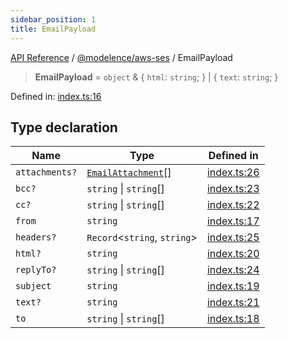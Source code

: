 ```yaml
---
sidebar_position: 1
title: EmailPayload
---
```


[API Reference](/api-reference/@modelence/aws-ses/type-aliases/../../../index) / [@modelence/aws-ses](/api-reference/@modelence/aws-ses/type-aliases/../index) / EmailPayload

> **EmailPayload** = `object` & \{ `html`: `string`; \} \| \{ `text`: `string`; \}

Defined in: [index.ts:16](https://github.com/modelence/modelence/blob/3b87d65207e4ed7ebee0b08a19692450fec0975a/packages/aws-ses/src/index.ts#L16)

## Type declaration

| Name | Type | Defined in |
| ------ | ------ | ------ |
| `attachments?` | [`EmailAttachment`](/api-reference/@modelence/aws-ses/type-aliases/EmailAttachment)[] | [index.ts:26](https://github.com/modelence/modelence/blob/3b87d65207e4ed7ebee0b08a19692450fec0975a/packages/aws-ses/src/index.ts#L26) |
| `bcc?` | `string` \| `string`[] | [index.ts:23](https://github.com/modelence/modelence/blob/3b87d65207e4ed7ebee0b08a19692450fec0975a/packages/aws-ses/src/index.ts#L23) |
| `cc?` | `string` \| `string`[] | [index.ts:22](https://github.com/modelence/modelence/blob/3b87d65207e4ed7ebee0b08a19692450fec0975a/packages/aws-ses/src/index.ts#L22) |
| `from` | `string` | [index.ts:17](https://github.com/modelence/modelence/blob/3b87d65207e4ed7ebee0b08a19692450fec0975a/packages/aws-ses/src/index.ts#L17) |
| `headers?` | `Record`\<`string`, `string`\> | [index.ts:25](https://github.com/modelence/modelence/blob/3b87d65207e4ed7ebee0b08a19692450fec0975a/packages/aws-ses/src/index.ts#L25) |
| `html?` | `string` | [index.ts:20](https://github.com/modelence/modelence/blob/3b87d65207e4ed7ebee0b08a19692450fec0975a/packages/aws-ses/src/index.ts#L20) |
| `replyTo?` | `string` \| `string`[] | [index.ts:24](https://github.com/modelence/modelence/blob/3b87d65207e4ed7ebee0b08a19692450fec0975a/packages/aws-ses/src/index.ts#L24) |
| `subject` | `string` | [index.ts:19](https://github.com/modelence/modelence/blob/3b87d65207e4ed7ebee0b08a19692450fec0975a/packages/aws-ses/src/index.ts#L19) |
| `text?` | `string` | [index.ts:21](https://github.com/modelence/modelence/blob/3b87d65207e4ed7ebee0b08a19692450fec0975a/packages/aws-ses/src/index.ts#L21) |
| `to` | `string` \| `string`[] | [index.ts:18](https://github.com/modelence/modelence/blob/3b87d65207e4ed7ebee0b08a19692450fec0975a/packages/aws-ses/src/index.ts#L18) |
